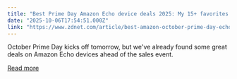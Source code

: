 ```yaml
---
title: "Best Prime Day Amazon Echo device deals 2025: My 15+ favorites sales available now"
date: "2025-10-06T17:54:51.000Z"
link: "https://www.zdnet.com/article/best-amazon-october-prime-day-echo-device-deals-10-06/"
---
```


October Prime Day kicks off tomorrow, but we've already found some great deals on Amazon Echo devices ahead of the sales event.

[Read more](https://www.zdnet.com/article/best-amazon-october-prime-day-echo-device-deals-10-06/)
